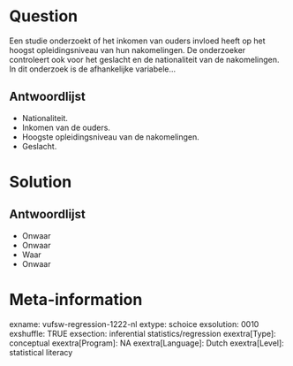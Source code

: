 Question
========
Een studie onderzoekt of het inkomen van ouders invloed heeft op het hoogst opleidingsniveau van hun nakomelingen. De onderzoeker controleert ook voor het geslacht en de nationaliteit van de nakomelingen. In dit onderzoek is de afhankelijke variabele...

Antwoordlijst
----------
* Nationaliteit.
* Inkomen van de ouders.
* Hoogste opleidingsniveau van de nakomelingen.
* Geslacht.

Solution
========

Antwoordlijst
----------
* Onwaar
* Onwaar
* Waar
* Onwaar

Meta-information
================
exname: vufsw-regression-1222-nl
extype: schoice
exsolution: 0010
exshuffle: TRUE
exsection: inferential statistics/regression
exextra[Type]: conceptual
exextra[Program]: NA
exextra[Language]: Dutch
exextra[Level]: statistical literacy

